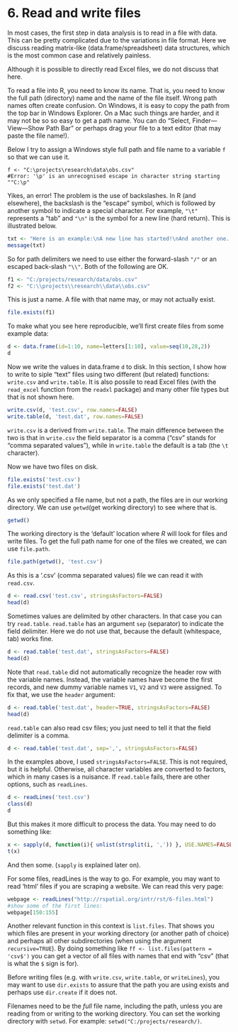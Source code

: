 # 6. Read and write files

In most cases, the first step in data analysis is to read in a file with data. This can be pretty complicated due to the variations in file format. Here we discuss reading matrix-like (data.frame/spreadsheet) data structures, which is the most common case and relatively painless. 

Although it is possible to directly read Excel files, we do not discuss that here.

To read a file into R, you need to know its name. That is, you need to know the full path (directory) name and the name of the file itself. Wrong path names often create confusion. On Windows, it is easy to copy the path from the top bar in Windows Explorer. On a Mac such things are harder, and it may not be so so easy to get a path name. You can do "Select,  Finder---View---Show Path Bar" or perhaps drag your file to a text editor (that may paste the file name!).

Below I try to assign a Windows style full path and file name to a variable `f` so that we can use it. 

```
f <- "C:\projects\research\data\obs.csv"
#Error: '\p' is an unrecognised escape in character string starting ""C:\p"
```

Yikes, an error! The problem is the use of backslashes. In R (and elsewhere), the backslash is the "escape" symbol, which is followed by another symbol to indicate a special character. For example, `"\t"` represents a "tab" and `"\n"` is the symbol for a new line (hard return). This is illustrated below.

```r
txt <- "Here is an example:\nA new line has started!\nAnd another one...\n"
message(txt)
```

So for path delimiters we need to use either the forward-slash `"/"` or an escaped back-slash `"\\"`. Both of the following are OK. 

```r
f1 <- "C:/projects/research/data/obs.csv"
f2 <- "C:\\projects\\research\\data\\obs.csv"
```

This is just a name. A file with that name may, or may not actually exist.

```r
file.exists(f1)
```

To make what you see here reproducible, we'll first create files from some example data:

```r
d <- data.frame(id=1:10, name=letters[1:10], value=seq(10,28,2))
d
```

Now we write the values in data.frame `d` to disk. In this section, I show how to write to siple "text" files using two different (but related) functions: `write.csv` and `write.table`. It is also possile to read Excel files (with the `read_excel` function from the `readxl` package) and many other file types but that is not shown here. 
 
```r
write.csv(d, 'test.csv', row.names=FALSE)
write.table(d, 'test.dat', row.names=FALSE)
```

`write.csv` is a derived from `write.table`. The main difference between the two is that in `write.csv` the field separator is a comma ("csv" stands for "comma separated values"), while in `write.table` the default is a tab (the `\t` character). 

Now we have two files on disk.

```r
file.exists('test.csv')
file.exists('test.dat')
```

As we only specified a file name, but not a path, the files are in our working directory. We can use `getwd`(get working directory) to see where that is.

```r
getwd()
```

The working directory is the 'default' location where *R* will look for files and write files. To get the full path name for one of the files we created, we can use `file.path`. 

```r
file.path(getwd(), 'test.csv')
```

As this is a '.csv' (comma separated values) file we can read it with `read.csv`.

```r
d <- read.csv('test.csv', stringsAsFactors=FALSE)
head(d)
```

Sometimes values are delimited by other characters. In that case you can try `read.table`. `read.table` has an argument `sep` (separator) to indicate the field delimiter. Here we do not use that, because the default (whitespace, tab) works fine. 


```r
d <- read.table('test.dat', stringsAsFactors=FALSE)
head(d)
```

Note that `read.table` did not automatically recognize the header row with the variable names. Instead, the variable names have become the first records, and new dummy variable names `V1`, `V2` and `V3` were assigned. To fix that, we use the `header` argument:

```r
d <- read.table('test.dat', header=TRUE, stringsAsFactors=FALSE)
head(d)
```

`read.table` can also read csv files; you just need to tell it that the field delimiter is a comma.

```r
d <- read.table('test.dat', sep=',', stringsAsFactors=FALSE)
```

In the examples above, I used `stringsAsFactors=FALSE`. This is not required, but it is helpful. Otherwise, all character variables are converted to factors, which in many cases is a nuisance. If `read.table` fails, there are other options, such as `readLines`.

```r
d <- readLines('test.csv')
class(d)
d
```

But this makes it more difficult to process the data. You may need to do something like:

```r
x <- sapply(d, function(i){ unlist(strsplit(i, ',')) }, USE.NAMES=FALSE)
t(x)
```

And then some. (`sapply` is explained later on). 

For some files, readLines is the way to go. For example, you may want to read 'html' files if you are scraping a website. We can read this very page:

```r
webpage <- readLines("http://rspatial.org/intr/rst/6-files.html")
#show some of the first lines:
webpage[150:155]
```

Another relevant function in this context is `list.files`. That shows you which files are present in your working directory (or another path of choice) and perhaps all other subdirectories (when using the argument `recursive=TRUE`). By doing something like `ff <- list.files(pattern = 'csv$')` you can get a vector of all files with names that end with "csv" (that is what the `$` sign is for). 
 
Before writing files (e.g. with `write.csv`, `write.table`, or `writeLines`), you may want to use `dir.exists` to assure that the path you are using exists and perhaps use `dir.create` if it does not.
 
Filenames need to be the *full* file name, including the path, unless you are reading from or writing to the working directory. You can set the working directory with `setwd`. For example: `setwd("C:/projects/research/)`.
 
 
